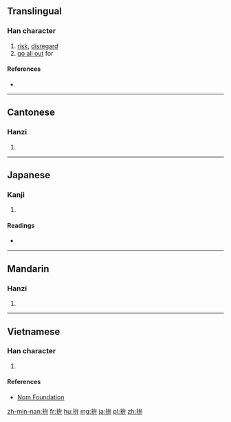 {{also|抃}}
==Translingual==

===Han character===
{{Han char|rn=64|rad=手|as=05|sn=8|four=5304<sub>0</sub>|canj=手戈廿 (QIT)|ids=⿰[[扌]][[弁]]}}

# [[risk]], [[disregard]]
# [[go all out]] for

====References====
* {{Han ref|kx=0426.090|dkj=11966|dj=0775.030|hdz=31862.030|uh=62DA|ud=25306|bh=A9E9|bd=43497}}

----

==Cantonese==

===Hanzi===
{{yue-hanzi|jyut=[[ping1]], [[pun2]], [[pun3]]|y=ping1, pun2, pun3}}

# {{defn|lang=yue|sort=手05}}

----

==Japanese==

===Kanji===
{{ja-kanji|grade=|rs=手05}}

# {{defn|lang=ja|sort=手05}}

====Readings====
* {{ja-readings|on=[[へん]] (hen), [[べん]] (ben), [[ふん]] (fun)|kun=[[てをうつ]] (teoutsu)}}

----

==Mandarin==

===Hanzi===
{{cmn-hanzi|pin=[[pàn]] ([[pan4]]), [[fān]] ([[fan1]]), [[fèn]] ([[fen4]]), [[pīn]] ([[pin1]])|wg=p'an<sup>4</sup>, fan<sup>1</sup>, fen<sup>4</sup>, p'in<sup>1</sup>}}

# {{defn|lang=cmn|sort=手05}}

----

==Vietnamese==

===Han character===
{{vi-readings|rs=手05| hanviet = [[biện]], [[phấn]]}}

# {{defn|lang=vi|sort=手05}}

====References====
*[http://nomfoundation.org/common/nom_details.php?codepoint=62da Nom Foundation]

[[zh-min-nan:拚]]
[[fr:拚]]
[[hu:拚]]
[[mg:拚]]
[[ja:拚]]
[[pl:拚]]
[[zh:拚]]